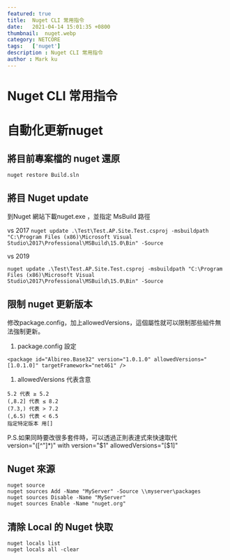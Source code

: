 ```yaml
---
featured: true
title:  Nuget CLI 常用指令
date:   2021-04-14 15:01:35 +0800
thumbnail:  nuget.webp
category: NETCORE
tags:   ['nuget']
description : Nuget CLI 常用指令
author : Mark ku
---
```

# Nuget CLI 常用指令
# 自動化更新nuget
## 將目前專案檔的 nuget 還原

`nuget restore Build.sln`

## 將目 Nuget update 
到Nuget 網站下載nuget.exe ，並指定 MsBuild 路徑

vs 2017 
`nuget update .\Test\Test.AP.Site.Test.csproj -msbuildpath "C:\Program Files (x86)\Microsoft Visual Studio\2017\Professional\MSBuild\15.0\Bin" -Source `

vs 2019

`nuget update .\Test\Test.AP.Site.Test.csproj -msbuildpath "C:\Program Files (x86)\Microsoft Visual Studio\2017\Professional\MSBuild\15.0\Bin" -Source `

## 限制 nuget 更新版本
修改package.config，加上allowedVersions，這個屬性就可以限制那些組件無法強制更新。

1. package.config 設定

```
<package id="Albireo.Base32" version="1.0.1.0" allowedVersions="[1.0.1.0]" targetFramework="net461" />
```

1. allowedVersions 代表含意

```
5.2 代表 ≥ 5.2
(,8.2] 代表 ≤ 8.2
(7.3,) 代表 > 7.2
(,6.5) 代表 < 6.5
指定特定版本 用[]  
```

P.S.如果同時要改很多套件時，可以透過正則表達式來快速取代  
version=\"([^"]*)\"
with
version="$1" allowedVersions="[$1]"
## Nuget 來源
```
nuget source 
nuget sources Add -Name "MyServer" -Source \\myserver\packages
nuget sources Disable -Name "MyServer"
nuget sources Enable -Name "nuget.org"
```

## 清除 Local 的 Nuget 快取
```
nuget locals list
nuget locals all -clear
```